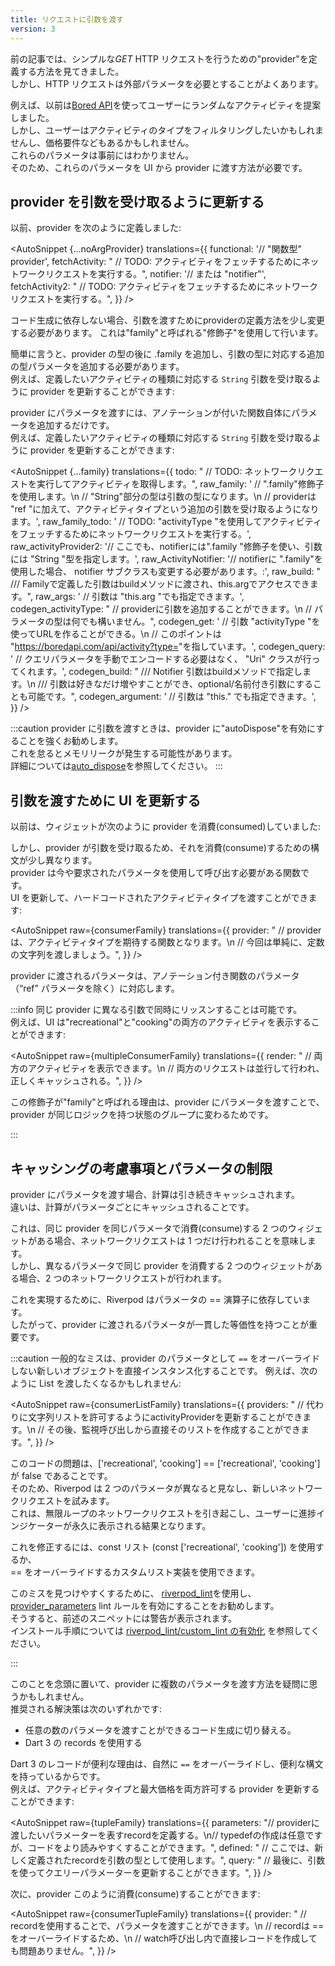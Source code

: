 ```yaml
---
title: リクエストに引数を渡す
version: 3
---
```



前の記事では、シンプルな*GET* HTTP リクエストを行うための"provider"を定義する方法を見てきました。  
しかし、HTTP リクエストは外部パラメータを必要とすることがよくあります。

例えば、以前は[Bored API](https://boredapi.com/)を使ってユーザーにランダムなアクティビティを提案しました。  
しかし、ユーザーはアクティビティのタイプをフィルタリングしたいかもしれませんし、価格要件などもあるかもしれません。  
これらのパラメータは事前にはわかりません。  
そのため、これらのパラメータを UI から provider に渡す方法が必要です。

## provider を引数を受け取るように更新する

以前、provider を次のように定義しました:

<AutoSnippet
  {...noArgProvider}
  translations={{
    functional: '// "関数型" provider',
    fetchActivity:
      "  // TODO: アクティビティをフェッチするためにネットワークリクエストを実行する。",
    notifier: '// または "notifier"',
    fetchActivity2:
      "    // TODO: アクティビティをフェッチするためにネットワークリクエストを実行する。",
  }}
/>

<When codegen={false}>
コード生成に依存しない場合、引数を渡すためにproviderの定義方法を少し変更する必要があります。  
これは"family"と呼ばれる"修飾子"を使用して行います。

簡単に言うと、provider の型の後に .family を追加し、引数の型に対応する追加の型パラメータを追加する必要があります。  
例えば、定義したいアクティビティの種類に対応する `String` 引数を受け取るように provider を更新することができます:

</When>

<When codegen={true}>

provider にパラメータを渡すには、アノテーションが付いた関数自体にパラメータを追加するだけです。  
例えば、定義したいアクティビティの種類に対応する `String` 引数を受け取るように provider を更新することができます:

</When>

<AutoSnippet
  {...family}
  translations={{
    todo: "    // TODO: ネットワークリクエストを実行してアクティビティを取得します。",
    raw_family:
      '    // ".family"修飾子を使用します。\n    // "String"部分の型は引数の型になります。\n    // providerは "ref "に加えて、アクティビティタイプという追加の引数を受け取るようになります。',
    raw_family_todo:
      '  // TODO: "activityType "を使用してアクティビティをフェッチするためにネットワークリクエストを実行する。',
    raw_activityProvider2:
      '// ここでも、notifierには".family "修飾子を使い、引数には "String "型を指定します。',
    raw_ActivityNotifier:
      '// notifierに ".family"を使用した場合、 notifier サブクラスも変更する必要があります。:',
    raw_build:
      "  /// Familyで定義した引数はbuildメソッドに渡され、this.argでアクセスできます。",
    raw_args: '    // 引数は "this.arg "でも指定できます。',
    codegen_activityType:
      "  // providerに引数を追加することができます。\n  // パラメータの型は何でも構いません。",
    codegen_get:
      '  // 引数 "activityType "を使ってURLを作ることができる。\n  // このポイントは "https://boredapi.com/api/activity?type=<activityType>"を指しています。',
    codegen_query:
      '      // クエリパラメータを手動でエンコードする必要はなく、 "Uri" クラスが行ってくれます。',
    codegen_build:
      "  /// Notifier 引数はbuildメソッドで指定します。\n  /// 引数は好きなだけ増やすことができ、optional/名前付き引数にすることも可能です。",
    codegen_argument: '    // 引数は "this.<argumentName>" でも指定できます。',
  }}
/>

:::caution
provider に引数を渡すときは、provider に"autoDispose"を有効にすることを強くお勧めします。  
これを怠るとメモリリークが発生する可能性があります。  
詳細については[auto_dispose](/docs/essentials/auto_dispose)を参照してください。
:::

## 引数を渡すために UI を更新する

以前は、ウィジェットが次のように provider を消費(consumed)していました:

<AutoSnippet raw={consumerProvider} translations={{}} />

しかし、provider が引数を受け取るため、それを消費(consume)するための構文が少し異なります。  
provider は今や要求されたパラメータを使用して呼び出す必要がある関数です。  
UI を更新して、ハードコードされたアクティビティタイプを渡すことができます:

<AutoSnippet
  raw={consumerFamily}
  translations={{
    provider:
      "      // providerは、アクティビティタイプを期待する関数となります。\n      // 今回は単純に、定数の文字列を渡しましょう。",
  }}
/>

<When codegen={true}>

provider に渡されるパラメータは、アノテーション付き関数のパラメータ（“ref” パラメータを除く）に対応します。

</When>

:::info
同じ provider に異なる引数で同時にリッスンすることは可能です。  
例えば、UI は"recreational"と"cooking"の両方のアクティビティを表示することができます:

<AutoSnippet
  raw={multipleConsumerFamily}
  translations={{
    render:
      "        // 両方のアクティビティを表示できます。\n        // 両方のリクエストは並行して行われ、正しくキャッシュされる。",
  }}
/>

<When codegen={false}>

この修飾子が"family"と呼ばれる理由は、provider にパラメータを渡すことで、provider が同じロジックを持つ状態のグループに変わるためです。

</When>
:::

## キャッシングの考慮事項とパラメータの制限

provider にパラメータを渡す場合、計算は引き続きキャッシュされます。  
違いは、計算がパラメータごとにキャッシュされることです。

これは、同じ provider を同じパラメータで消費(consume)する 2 つのウィジェットがある場合、ネットワークリクエストは 1 つだけ行われることを意味します。  
しかし、異なるパラメータで同じ provider を消費する 2 つのウィジェットがある場合、2 つのネットワークリクエストが行われます。

これを実現するために、Riverpod はパラメータの == 演算子に依存しています。  
したがって、provider に渡されるパラメータが一貫した等価性を持つことが重要です。

:::caution
一般的なミスは、provider のパラメータとして `==` をオーバーライドしない新しいオブジェクトを直接インスタンス化することです。
例えば、次のように List を渡したくなるかもしれません:

<AutoSnippet
  raw={consumerListFamily}
  translations={{
    providers:
      "    // 代わりに文字列リストを許可するようにactivityProviderを更新することができます。\n    // その後、監視呼び出しから直接そのリストを作成することができます。",
  }}
/>

このコードの問題は、['recreational', 'cooking'] == ['recreational', 'cooking'] が false であることです。  
そのため、Riverpod は 2 つのパラメータが異なると見なし、新しいネットワークリクエストを試みます。  
これは、無限ループのネットワークリクエストを引き起こし、ユーザーに進捗インジケーターが永久に表示される結果となります。

これを修正するには、const リスト (const ['recreational', 'cooking']) を使用するか、  
== をオーバーライドするカスタムリスト実装を使用できます。

このミスを見つけやすくするために、 [riverpod_lint](https://pub.dev/packages/riverpod_lint)を使用し、  
[provider_parameters](https://github.com/rrousselGit/riverpod/tree/master/packages/riverpod_lint#provider_parameters) lint ルールを有効にすることをお勧めします。  
そうすると、前述のスニペットには警告が表示されます。  
インストール手順については [riverpod_lint/custom_lint の有効化](/docs/introduction/getting_started#enabling-riverpod_lint-custom_lint) を参照してください。

:::

<When codegen={false}>

このことを念頭に置いて、provider に複数のパラメータを渡す方法を疑問に思うかもしれません。  
推奨される解決策は次のいずれかです:

- 任意の数のパラメータを渡すことができるコード生成に切り替える。
- Dart 3 の records を使用する

Dart 3 のレコードが便利な理由は、自然に `==` をオーバーライドし、便利な構文を持っているからです。  
例えば、アクティビティタイプと最大価格を両方許可する provider を更新することができます:

<AutoSnippet
  raw={tupleFamily}
  translations={{
    parameters:
      "// providerに渡したいパラメーターを表すrecordを定義する。\n// typedefの作成は任意ですが、コードをより読みやすくすることができます。",
    defined:
      "    // ここでは、新しく定義されたrecordを引数の型として使用します。",
    query:
      "        // 最後に、引数を使ってクエリーパラメーターを更新することができます。",
  }}
/>

次に、provider このように消費(consume)することができます:

<AutoSnippet
  raw={consumerTupleFamily}
  translations={{
    provider:
      "      // recordを使用することで、パラメータを渡すことができます。\n      // recordは == をオーバーライドするため、\n      // watch呼び出し内で直接レコードを作成しても問題ありません。",
  }}
/>

</When>
